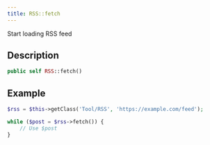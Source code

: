 ```yaml
---
title: RSS::fetch
---
```


Start loading RSS feed

## Description

```php
public self RSS::fetch()
```

## Example

```php title="Controller"
$rss = $this->getClass('Tool/RSS', 'https://example.com/feed');

while ($post = $rss->fetch()) {
    // Use $post
}
```